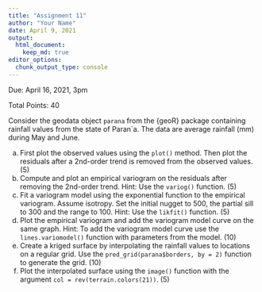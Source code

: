 ```yaml
---
title: "Assignment 11"
author: "Your Name"
date: April 9, 2021
output: 
  html_document:
    keep_md: true
editor_options: 
  chunk_output_type: console
---
```


Due: April 16, 2021, 3pm

Total Points: 40

Consider the geodata object `parana` from the {geoR} package containing rainfall values from the state of Paran\`a. The data are average rainfall (mm) during May and June.

(a) First plot the observed values using the `plot()` method. Then plot the residuals after a 2nd-order trend is removed from the observed values. (5)
(b) Compute and plot an empirical variogram on the residuals after removing the 2nd-order trend. Hint: Use the `variog()` function. (5)
(c) Fit a variogram model using the exponential function to the empirical variogram. Assume isotropy. Set the initial nugget to 500, the partial sill to 300 and the range to 100. Hint: Use the `likfit()` function. (5)
(d) Plot the empirical variogram and add the variogram model curve on the same graph. Hint: To add the variogram model curve use the `lines.variomodel()` function with parameters from the model. (10)
(e) Create a kriged surface by interpolating the rainfall values to locations on a regular grid. Use the `pred_grid(parana$borders, by = 2)` function to generate the grid. (10)
(f) Plot the interpolated surface using the `image()` function with the argument `col = rev(terrain.colors(21))`. (5)